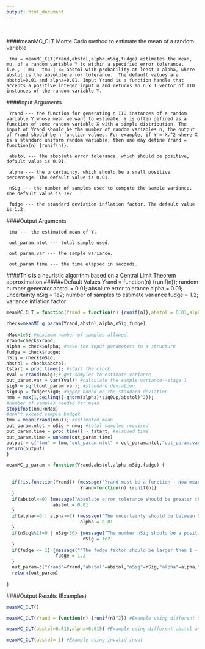```yaml
---
output: html_document
---
```

\


####meanMC_CLT Monte Carlo method to estimate the mean of a random variable

     tmu = meanMC_CLT(Yrand,abstol,alpha,nSig,fudge) estimates the mean, mu, of a random variable Y to within a specified error tolerance, i.e., | mu - tmu | <= abstol with probability at least 1-alpha, where abstol is the absolute error tolerance.  The default values are abstol=0.01 and alpha=0.01. Input Yrand is a function handle that accepts a positive integer input n and returns an n x 1 vector of IID instances of the random variable Y.

####Input Arguments

     Yrand --- the function for generating n IID instances of a random variable Y whose mean we want to estimate. Y is often defined as a function of some random variable X with a simple distribution. The input of Yrand should be the number of random variables n, the output of Yrand should be n function values. For example, if Y = X.^2 where X is a standard uniform random variable, then one may define Yrand = function(n) {runif(n)}.

     abstol --- the absolute error tolerance, which should be positive, default value is 0.01.

     alpha --- the uncertainty, which should be a small positive percentage. The default value is 0.01.

     nSig --- the number of samples used to compute the sample variance. The default value is 1e2

     fudge --- the standard deviation inflation factor. The default value is 1.2.

####Output Arguments

     tmu --- the estimated mean of Y.

     out_param.ntot --- total sample used.

     out_param.var --- the sample variance.

     out_param.time --- the time elapsed in seconds.


####This is a heuristic algorithm based on a Central Limit Theorem approximation
######Default Values
    Yrand = function(n) {runif(n)}; random number generator 
    abstol = 0.01; absolute error tolerance 
    alpha = 0.01; uncertainty 
    nSig = 1e2; number of samples to estimate variance 
    fudge = 1.2; variance inflation factor    

```r
meanMC_CLT = function(Yrand = function(n) {runif(n)},abstol = 0.01,alpha = 0.01,nSig = 1e2,fudge = 1.2) {
  
check=meanMC_g_param(Yrand,abstol,alpha,nSig,fudge) 
  
nMax=1e8; #maximum number of samples allowed.
Yrand=check$Yrand;
alpha = check$alpha; #save the input parameters to a structure
fudge = check$fudge;
nSig = check$nSig;
abstol = check$abstol;
tstart = proc.time(); #start the clock
Yval = Yrand(nSig);# get samples to estimate variance 
out_param.var = var(Yval); #calculate the sample variance--stage 1
sig0 = sqrt(out_param.var); #standard deviation
sig0up = fudge*sig0; #upper bound on the standard deviation
nmu = max(1,ceiling((-qnorm(alpha)*sig0up/abstol)^2)); 
#number of samples needed for mean
stopifnot(nmu<nMax) 
#don't exceed sample budget
tmu = mean(Yrand(nmu)); #estimated mean
out_param.ntot = nSig + nmu; #total samples required
out_param.time = proc.time() - tstart; #elapsed time
out_param.time = unname(out_param.time)
output = c("tmu" = tmu,"out_param.ntot" = out_param.ntot,"out_param.var" = out_param.var,"out_param.time" = out_param.time[3])
return(output)
}

meanMC_g_param = function(Yrand,abstol,alpha,nSig,fudge) {
  
  
  if(!is.function(Yrand)) {message("Yrand must be a function - Now meanMC_CLT is using default Yrand=function(n) {runif(n)}")
                           Yrand=function(n) {runif(n)}
  }
  if(abstol<=0) {message("Absolute error tolerance should be greater than 0 - Now meanMC_CLT is using default absolute error tolerance = 0.01.")
                 abstol = 0.01
  }
  if(alpha<=0 | alpha>=1) {message("The uncertainty should be between 0 and 1 - Now meanMC_CLT is using default value = 0.01.")
                           alpha = 0.01
  }
  if(nSig%%1!=0 | nSig<30) {message("The number nSig should be a positive integer at least 30 - Now meanMC_CLT is using default value = 1e2.")
                            nSig = 1e2
  }
  if(fudge <= 1) {message("'The fudge factor should be larger than 1 - Now meanMC_CLT is using default value = 1.2.")
                  fudge = 1.2
  }
  out_param=c("Yrand"=Yrand,"abstol"=abstol,"nSig"=nSig,"alpha"=alpha,"fudge"=fudge)
  return(out_param)                      
  
}

```

####Output Results (Examples)

```r
meanMC_CLT()

meanMC_CLT(Yrand = function(n) {runif(n)^2}) #Example using different Yrand

meanMC_CLT(abstol=0.015,alpha=0.015) #Example using different abstol and alpha

meanMC_CLT(abstol=-1) #Example using invalid input


```


